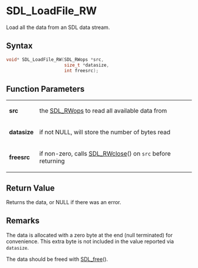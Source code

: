 = SDL_LoadFile_RW =

Load all the data from an SDL data stream.

== Syntax ==

<syntaxhighlight lang='c'>
void* SDL_LoadFile_RW(SDL_RWops *src,
                      size_t *datasize,
                      int freesrc);
</syntaxhighlight>

== Function Parameters ==

{|
|'''src'''
|the [[SDL_RWops]] to read all available data from
|-
|'''datasize'''
|if not NULL, will store the number of bytes read
|-
|'''freesrc'''
|if non-zero, calls [[SDL_RWclose]]() on <code>src</code> before returning
|}

== Return Value ==

Returns the data, or NULL if there was an error.

== Remarks ==

The data is allocated with a zero byte at the end (null terminated) for
convenience. This extra byte is not included in the value reported via
<code>datasize</code>.

The data should be freed with [[SDL_free]]().


